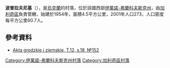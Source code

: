 {{coord|49|9|13|N|24|41|39|E|scale:30000|display=title}}

'''波普拉夫尼基'''（{{lang-uk|Поплавники}}），是[[烏克蘭|烏克蘭]]的村落，位於該國西部[[伊萬諾-弗蘭科夫斯克州|伊萬諾-弗蘭科夫斯克州]]，由[[加利奇區_(烏克蘭)|加利奇區]]負責管轄，始建於1954年，面積4.5平方公里，2001年人口273，人口密度每平方公里60.7人。

==參考資料==
*[http://polona.pl/item/665606/19/ Akta grodzkie i ziemskie, T.12, s.18, №152] {{Wayback|url=http://polona.pl/item/665606/19/ |date=20151222095805 }}

{{DEFAULTSORT:Поплавники}}
[[Category:伊萬諾-弗蘭科夫斯克州村落|Category:伊萬諾-弗蘭科夫斯克州村落]]
[[Category:加利奇區村落|Category:加利奇區村落]]


{{IvanoFrankivsk-geo-stub}}